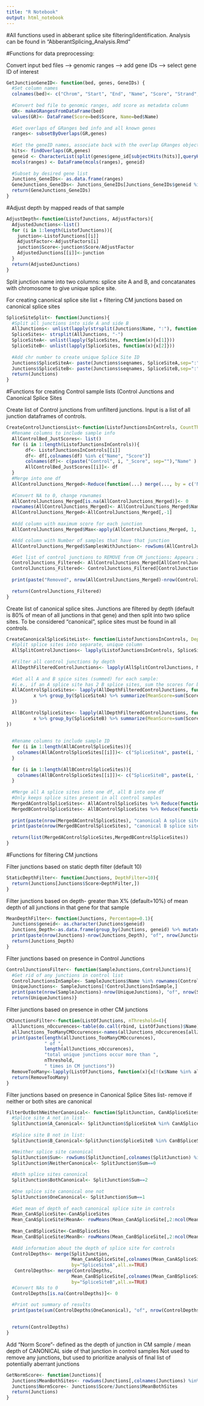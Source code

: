 ---
title: "R Notebook"
output: html_notebook
---

#All functions used in abberant splice site filtering/identification. Analysis can be found in "AbberantSplicing_Analysis.Rmd"

#Functions for data preprocessing:

Convert input bed files --> genomic ranges --> add gene IDs --> select gene ID of interest
```{r}
GetJunctionGeneID<- function(bed, genes, GeneIDs) {
  #Set column names
  colnames(bed)<- c("Chrom", "Start", "End", "Name", "Score", "Strand", "ThickStart", "ThickEnd","ItemRGB", "BlockCount", "BlockSizes", "BlockStarts")
  
  #Convert bed file to genomic ranges, add score as metadata column
  GR<- makeGRangesFromDataFrame(bed)
  values(GR)<- DataFrame(Score=bed$Score, Name=bed$Name)
  
  #Get overlaps of GRanges bed info and all known genes
  ranges<- subsetByOverlaps(GR,genes)
  
  #Get the geneID names, associate back with the overlap GRanges object
  hits<- findOverlaps(GR,genes)
  geneid <- CharacterList(split(genes$gene_id[subjectHits(hits)],queryHits(hits)))
  mcols(ranges) <- DataFrame(mcols(ranges), geneid)
  
  #Subset by desired gene list
  Junctions_GeneIDs<- as.data.frame(ranges)
  GeneJunctions_GeneIDs<- Junctions_GeneIDs[Junctions_GeneIDs$geneid %in% GeneIDs,]
  return(GeneJunctions_GeneIDs)
}
```

#Adjust depth by mapped reads of that sample
```{r}
AdjustDepth<-function(ListofJunctions, AdjustFactors){
  AdjustedJunctions<-list()
  for (i in 1:length(ListofJunctions)){
    junction<-ListofJunctions[[i]]
    AdjustFactor<-AdjustFactors[i]
    junction$Score<-junction$Score/AdjustFactor
    AdjustedJunctions[[i]]<-junction
  }
  return(AdjustedJunctions)
}
```

Split junction name into two columns: splice site A and B, and concatanates with chromosome to give unique splice site. 

For creating canonical splice site list + filtering CM junctions based on canonical splice sites
```{r}
SpliceSiteSplit<- function(Junctions){
  #Split all junctions into side A and side B
  AllJunctions<- unlist(lapply(strsplit(Junctions$Name, ":"), function(x){x[2]}))
  SpliceSites<- strsplit(AllJunctions, "-")
  SpliceSiteA<- unlist(lapply(SpliceSites, function(x){x[1]}))
  SpliceSiteB<- unlist(lapply(SpliceSites, function(x){x[2]}))
  
  #Add chr number to create unique Splice Site ID
  Junctions$SpliceSiteA<- paste(Junctions$seqnames, SpliceSiteA,sep=":")
  Junctions$SpliceSiteB<- paste(Junctions$seqnames, SpliceSiteB,sep=":")
  return(Junctions)
}
```


#Functions for creating Control sample lists (Control Junctions and Canonical Splice Sites

Create list of Control junctions from unfilterd junctions. Input is a list of all junction dataframes of controls. 
```{r}
CreateControlJunctionsList<-function(ListofJunctionsInControls, CountThreshold=5, NControlsThreshold=2){
  #Rename columns to include sample info
  AllControlBed_JustScores<- list()
  for (i in 1:length(ListofJunctionsInControls)){
       df<- ListofJunctionsInControls[[i]]
       df<- df[,colnames(df) %in% c("Name", "Score")]
       colnames(df)<- c(paste("Control", i, "_Score", sep=""),"Name" )
       AllControlBed_JustScores[[i]]<- df
  }
  #Merge into one df
  AllControlJunctions_Merged<-Reduce(function(...) merge(..., by = c('Name'), all=TRUE), AllControlBed_JustScores)
  
  #Convert NA to 0, change rownames
  AllControlJunctions_Merged[is.na(AllControlJunctions_Merged)]<- 0
  rownames(AllControlJunctions_Merged)<- AllControlJunctions_Merged$Name
  AllControlJunctions_Merged<-AllControlJunctions_Merged[,-1]
  
  #Add column with maximum score for each junction
  AllControlJunctions_Merged$Max<-apply(AllControlJunctions_Merged, 1, max)

  #Add column with Number of samples that have that junction
  AllControlJunctions_Merged$SamplesWithJunction<- rowSums(AllControlJunctions_Merged[,1:length(ListofJunctionsInControls)]>0)

  #Get list of control junctions to REMOVE from CM junctions: Appears in >1 control samples + supported by > 5 reads
  ControlJunctions_Filtered<- AllControlJunctions_Merged[AllControlJunctions_Merged$Max>=CountThreshold,]
  ControlJunctions_Filtered<- ControlJunctions_Filtered[ControlJunctions_Filtered$SamplesWithJunction>=NControlsThreshold,]
  
  print(paste("Removed", nrow(AllControlJunctions_Merged)-nrow(ControlJunctions_Filtered),"of", nrow(AllControlJunctions_Merged), "control junctions"))
  
  return(ControlJunctions_Filtered)
}
```

Create list of canonical splice sites. Junctions are filtered by depth (default is 80% of mean of all junctions in that gene) and then split into two splice sites. To be considered "canonical", splice sites must be found in all controls. 
```{r}
CreateCanonicalSpliceSiteList<- function(ListofJunctionsInControls, DepthPercentageFilter=0.8){
  #Split splice sites into separate, unique column
  AllSplitControlJunctions<- lapply(ListofJunctionsInControls, SpliceSiteSplit)
  
  #Filter all control junctions by depth
  AllDepthFilteredControlJunctions<- lapply(AllSplitControlJunctions, MeanDepthFilter, Percentage=DepthPercentageFilter)
  
  #Get all A and B spice sites (summed) for each sample:
  #i.e., if an A splice site has 2 B splice sites, sum the scores for both sites for the A. Repeat for B splice sites.
  AllAControlSpliceSites<- lapply(AllDepthFilteredControlJunctions, function(x) {
          x %>% group_by(SpliceSiteA) %>% summarize(MeanScore=sum(Score)) %>% as.data.frame
  })
  
  AllBControlSpliceSites<- lapply(AllDepthFilteredControlJunctions, function(x) {
          x %>% group_by(SpliceSiteB) %>% summarize(MeanScore=sum(Score)) %>% as.data.frame
})
  
  
  #Rename columns to include sample ID
  for (i in 1:length(AllAControlSpliceSites)){
    colnames(AllAControlSpliceSites[[i]])<- c("SpliceSiteA", paste(i, "MeanScore", sep=":"))
  }
  
  for (i in 1:length(AllBControlSpliceSites)){
    colnames(AllBControlSpliceSites[[i]])<- c("SpliceSiteB", paste(i, "MeanScore", sep=":"))
  }
  
  #Merge all A splice sites into one df, all B into one df
  #Only keeps splice sites present in all control samples
  MergedAControlSpliceSites<- AllAControlSpliceSites %>% Reduce(function(dtf1, dtf2) left_join(dtf1, dtf2, by="SpliceSiteA"), .) %>% na.omit
  MergedBControlSpliceSites<- AllBControlSpliceSites %>% Reduce(function(dtf1, dtf2) left_join(dtf1, dtf2, by="SpliceSiteB"), .) %>% na.omit
  
  print(paste(nrow(MergedAControlSpliceSites), "canonical A splice sites"))
  print(paste(nrow(MergedBControlSpliceSites), "canonical B splice sites"))
  
  return(list(MergedAControlSpliceSites,MergedBControlSpliceSites))
}
```

#Functions for filtering CM junctions

Filter junctions based on static depth filter (default 10)
```{r}
StaticDepthFilter<- function(Junctions, DepthFilter=10){
  return(Junctions[Junctions$Score>DepthFilter,])
}
```


Filter junctions based on depth- greater than X% (default=10%) of mean depth of all junctions in that gene for that sample
```{r}
MeanDepthFilter<- function(Junctions, Percentage=0.1){
  Junctions$geneid<- as.character(Junctions$geneid)
  Junctions_Depth<-as.data.frame(group_by(Junctions, geneid) %>% mutate(MeanDepth=mean(Score))) %>% filter(Score>(MeanDepth*Percentage))
  print(paste(nrow(Junctions)-nrow(Junctions_Depth), "of", nrow(Junctions), "junctions removed from sample"))
  return(Junctions_Depth)
}
```


Filter junctions based on presence in Control Junctions
```{r}
ControlJunctionsFilter<- function(SampleJunctions,ControlJunctions){
  #Get rid of any junctions in control list
  ControlJunctionsInSample<- SampleJunctions$Name %in% rownames(ControlJunctions)
  UniqueJunctions<- SampleJunctions[!ControlJunctionsInSample,]
  print(paste(nrow(SampleJunctions)-nrow(UniqueJunctions), "of", nrow(SampleJunctions), "junctions removed from sample"))
  return(UniqueJunctions)}
```

Filter junctions based on presence in other CM junctions
```{r}
CMJunctionsFilter<-function(ListOfJunctions, nThreshold=4){
  allJunctions_nOccurences<-table(do.call(rbind, ListOfJunctions)$Name)
  allJunctions_TooManyCMOccurences<-names(allJunctions_nOccurences[allJunctions_nOccurences>nThreshold])
  print(paste(length(allJunctions_TooManyCMOccurences),
              " of ",
              length(allJunctions_nOccurences),
              "total unique junctions occur more than ", 
              nThreshold, 
              " times in CM junctions"))
  RemoveTooMany<-lapply(ListOfJunctions, function(x){x[!(x$Name %in% allJunctions_TooManyCMOccurences),]})
  return(RemoveTooMany)
}
```

Filter junctions based on presence in Canonical Splice Sites list- remove if neither or both sites are canonical
```{r}
FilterOutBothNeitherCanonical<- function(SplitJunction, CanASpliceSites, CanSpliceSites){
  #Splice site A not in list:
  SplitJunction$A_Canonical<- SplitJunction$SpliceSiteA %in% CanASpliceSites$SpliceSiteA
 
  #Splice site B not in list:
  SplitJunction$B_Canonical<-SplitJunction$SpliceSiteB %in% CanBSpliceSites$SpliceSiteB

  #Neither splice site canonical
  SplitJunction$Sum<- rowSums(SplitJunction[,colnames(SplitJunction) %in% c("A_Canonical", "B_Canonical")])
  SplitJunction$NeitherCanonical<- SplitJunction$Sum==0
  
  #Both splice sites canonical
  SplitJunction$BothCanonical<- SplitJunction$Sum==2
  
  #One splice site canonical one not
  SplitJunction$OneCanonical<- SplitJunction$Sum==1
  
  #Get mean of depth of each canonical splice site in controls
  Mean_CanASpliceSite<-CanASpliceSites
  Mean_CanASpliceSite$MeanA<- rowMeans(Mean_CanASpliceSite[,2:ncol(Mean_CanASpliceSite)])
  
  Mean_CanBSpliceSite<-CanBSpliceSites
  Mean_CanBSpliceSite$MeanB<- rowMeans(Mean_CanBSpliceSite[,2:ncol(Mean_CanBSpliceSite)])
  
  #Add information about the depth of splice site for controls
  ControlDepths<- merge(SplitJunction, 
                        Mean_CanASpliceSite[,colnames(Mean_CanASpliceSite) %in% c("SpliceSiteA", "MeanA")], 
                        by="SpliceSiteA",all.x=TRUE)
   ControlDepths<- merge(ControlDepths, 
                        Mean_CanBSpliceSite[,colnames(Mean_CanBSpliceSite) %in% c("SpliceSiteB", "MeanB")], 
                        by="SpliceSiteB",all.x=TRUE)
  #Convert NAs to 0 
  ControlDepths[is.na(ControlDepths)]<- 0
  
  #Print out summary of results
  print(paste(sum(ControlDepths$OneCanonical), "of", nrow(ControlDepths), "junctions have exactly 1 canonical splice site"))

  
  return(ControlDepths)
}
```


Add "Norm Score"- defined as the depth of junction in CM sample / mean depth of CANONICAL side of that junction in control samples
Not used to remove any junctions, but used to prioritize analysis of final list of potentially aberrant junctions
```{r}
GetNormScore<- function(Junctions){
  Junctions$MeanBothSites<- rowSums(Junctions[,colnames(Junctions) %in% c("MeanA", "MeanB")])
  Junctions$NormScore<- Junctions$Score/Junctions$MeanBothSites
  return(Junctions)
}
```

